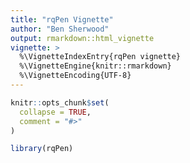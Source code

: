```yaml
---
title: "rqPen Vignette"
author: "Ben Sherwood"
output: rmarkdown::html_vignette
vignette: >
  %\VignetteIndexEntry{rqPen vignette}
  %\VignetteEngine{knitr::rmarkdown}
  %\VignetteEncoding{UTF-8}
---
```


```r
knitr::opts_chunk$set(
  collapse = TRUE,
  comment = "#>"
)
```

```r
library(rqPen)
```
